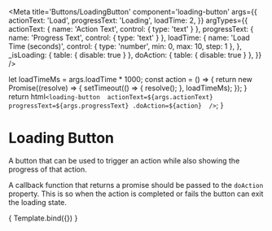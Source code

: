 
<Meta
  title='Buttons/LoadingButton'
  component='loading-button'
  args={{
    actionText: 'Load',
    progressText: 'Loading',
    loadTime: 2,
  }}
  argTypes={{
    actionText: { 
      name: 'Action Text',
      control: { type: 'text' } 
    },
    progressText: { 
      name: 'Progress Text',
      control: { type: 'text' } 
    },
    loadTime: {
      name: 'Load Time (seconds)',
      control: { type: 'number', min: 0, max: 10, step: 1 },
    },
    _isLoading: { table: { disable: true } },
    doAction: { table: { disable: true } },
  }}
/>

  let loadTimeMs = args.loadTime * 1000;
  const action = () => {
    return new Promise((resolve) => {
      setTimeout(() => {
        resolve();
      }, loadTimeMs);
    });
  }
  return html`
    <loading-button 
      actionText=${args.actionText}
      progressText=${args.progressText}
      .doAction=${action} 
    />
  `;
}

# Loading Button

A button that can be used to trigger an action while also showing the progress of that action.

A callback function that returns a promise should be passed to the `doAction` property.
This is so when the action is completed or fails the button can exit the loading state.

<Canvas>
  <Story name='LoadingButton'>
    { Template.bind({}) }
  </Story>
</Canvas>

<ArgsTable of='loading-button' />